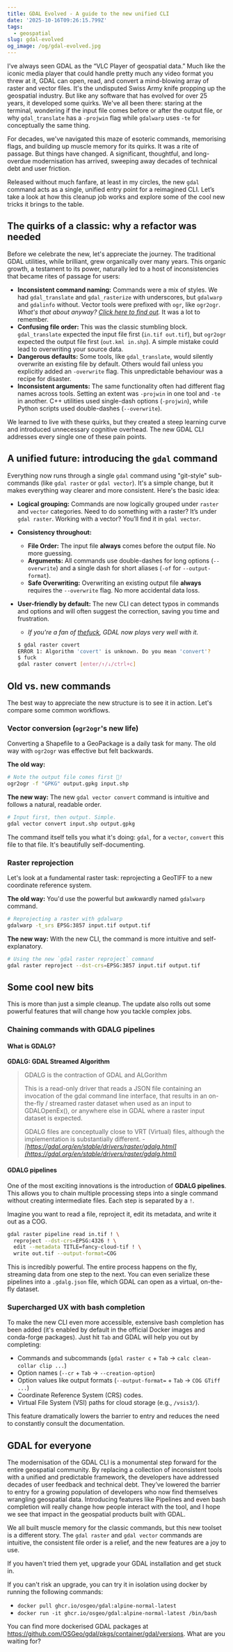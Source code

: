 ```yaml
---
title: GDAL Evolved - A guide to the new unified CLI
date: '2025-10-16T09:26:15.799Z'
tags:
  - geospatial
slug: gdal-evolved
og_image: /og/gdal-evolved.jpg
---
```

I’ve always seen GDAL as the “VLC Player of geospatial data.” Much like the iconic media player that could handle pretty much any video format you threw at it, GDAL can open, read, and convert a mind-blowing array of raster and vector files. It's the undisputed Swiss Army knife propping up the geospatial industry. But like any software that has evolved for over 25 years, it developed some quirks. We've all been there: staring at the terminal, wondering if the input file comes before or after the output file, or why `gdal_translate` has a `-projwin` flag while `gdalwarp` uses `-te` for conceptually the same thing.

For decades, we've navigated this maze of esoteric commands, memorising flags, and building up muscle memory for its quirks. It was a rite of passage. But things have changed. A significant, thoughtful, and long-overdue modernisation has arrived, sweeping away decades of technical debt and user friction.

Released without much fanfare, at least in my circles, the new `gdal` command acts as a single, unified entry point for a reimagined CLI. Let’s take a look at how this cleanup job works and explore some of the cool new tricks it brings to the table.

## The quirks of a classic: why a refactor was needed

Before we celebrate the new, let's appreciate the journey. The traditional GDAL utilities, while brilliant, grew organically over many years. This organic growth, a testament to its power, naturally led to a host of inconsistencies that became rites of passage for users:

- **Inconsistent command naming:** Commands were a mix of styles. We had `gdal_translate` and `gdal_rasterize` with underscores, but `gdalwarp` and `gdalinfo` without. Vector tools were prefixed with `ogr`, like `ogr2ogr`. _What's that about anyway? [Click here to find out](https://gdal.org/en/stable/faq.html#what-is-this-ogr-stuff)._ It was a lot to remember.
- **Confusing file order:** This was the classic stumbling block. `gdal_translate` expected the input file first (`in.tif out.tif`), but `ogr2ogr` expected the output file first (`out.kml in.shp`). A simple mistake could lead to overwriting your source data.
- **Dangerous defaults:** Some tools, like `gdal_translate`, would silently overwrite an existing file by default. Others would fail unless you explicitly added an `-overwrite` flag. This unpredictable behaviour was a recipe for disaster.
- **Inconsistent arguments:** The same functionality often had different flag names across tools. Setting an extent was `-projwin` in one tool and `-te` in another. C++ utilities used single-dash options (`-projwin`), while Python scripts used double-dashes (`--overwrite`).

We learned to live with these quirks, but they created a steep learning curve and introduced unnecessary cognitive overhead. The new GDAL CLI addresses every single one of these pain points.

## A unified future: introducing the `gdal` command

Everything now runs through a single `gdal` command using "git-style" sub-commands (like `gdal raster` or `gdal vector`). It's a simple change, but it makes everything way clearer and more consistent. Here's the basic idea:

- **Logical grouping:** Commands are now logically grouped under `raster` and `vector` categories. Need to do something with a raster? It’s under `gdal raster`. Working with a vector? You’ll find it in `gdal vector`.
- **Consistency throughout:**
  - **File Order:** The input file **always** comes before the output file. No more guessing.
  - **Arguments:** All commands use double-dashes for long options (`--overwrite`) and a single dash for short aliases (`-of` for `--output-format`).
  - **Safe Overwriting:** Overwriting an existing output file **always** requires the `--overwrite` flag. No more accidental data loss.
- **User-friendly by default:** The new CLI can detect typos in commands and options and will often suggest the correction, saving you time and frustration.

  - _If you're a fan of [thefuck](https://github.com/nvbn/thefuck), GDAL now plays very well with it._

  ```bash
  $ gdal raster covert
  ERROR 1: Algorithm 'covert' is unknown. Do you mean 'convert'?
  $ fuck
  gdal raster convert [enter/↑/↓/ctrl+c]
  ```

## Old vs. new commands

The best way to appreciate the new structure is to see it in action. Let's compare some common workflows.

### Vector conversion (`ogr2ogr`'s new life)

Converting a Shapefile to a GeoPackage is a daily task for many. The old way with `ogr2ogr` was effective but felt backwards.

**The old way:**

```bash
# Note the output file comes first 🫠!
ogr2ogr -f "GPKG" output.gpkg input.shp
```

**The new way:** The new `gdal vector convert` command is intuitive and follows a natural, readable order.

```bash
# Input first, then output. Simple.
gdal vector convert input.shp output.gpkg
```

The command itself tells you what it's doing: `gdal`, for a `vector`, `convert` this file to that file. It's beautifully self-documenting.

### Raster reprojection

Let's look at a fundamental raster task: reprojecting a GeoTIFF to a new coordinate reference system.

**The old way:** You'd use the powerful but awkwardly named `gdalwarp` command.

```bash
# Reprojecting a raster with gdalwarp
gdalwarp -t_srs EPSG:3857 input.tif output.tif
```

**The new way:** With the new CLI, the command is more intuitive and self-explanatory.

```bash
# Using the new `gdal raster reproject` command
gdal raster reproject --dst-crs=EPSG:3857 input.tif output.tif
```

## Some cool new bits

This is more than just a simple cleanup. The update also rolls out some powerful features that will change how you tackle complex jobs.

### Chaining commands with GDALG pipelines

#### What is GDALG?

**GDALG: GDAL Streamed Algorithm**

> GDALG is the contraction of GDAL and ALGorithm
>
> This is a read-only driver that reads a JSON file containing an invocation of the gdal command line interface, that results in an on-the-fly / streamed raster dataset when used as an input to GDALOpenEx(), or anywhere else in GDAL where a raster input dataset is expected.
>
> GDALG files are conceptually close to VRT (Virtual) files, although the implementation is substantially different. - _[https://gdal.org/en/stable/drivers/raster/gdalg.html](https://gdal.org/en/stable/drivers/raster/gdalg.html)_

#### GDALG pipelines

One of the most exciting innovations is the introduction of **GDALG pipelines**. This allows you to chain multiple processing steps into a single command without creating intermediate files. Each step is separated by a `!`.

Imagine you want to read a file, reproject it, edit its metadata, and write it out as a COG.

```bash
gdal raster pipeline read in.tif ! \
  reproject --dst-crs=EPSG:4326 ! \
  edit --metadata TITLE=fancy-cloud-tif ! \
  write out.tif --output-format=COG
```

This is incredibly powerful. The entire process happens on the fly, streaming data from one step to the next. You can even serialize these pipelines into a `.gdalg.json` file, which GDAL can open as a virtual, on-the-fly dataset.

### Supercharged UX with bash completion

To make the new CLI even more accessible, extensive bash completion has been added (it's enabled by default in the official Docker images and conda-forge packages). Just hit `Tab` and GDAL will help you out by completing:

- Commands and subcommands (`gdal raster c` + `Tab` → `calc clean-collar clip ...`)
- Option names (`--cr` + `Tab` → `--creation-option`)
- Option values like output formats (`--output-format=` + `Tab` → `COG GTiff ...`)
- Coordinate Reference System (CRS) codes.
- Virtual File System (VSI) paths for cloud storage (e.g., `/vsis3/`).

This feature dramatically lowers the barrier to entry and reduces the need to constantly consult the documentation.

## GDAL for everyone

The modernisation of the GDAL CLI is a monumental step forward for the entire geospatial community. By replacing a collection of inconsistent tools with a unified and predictable framework, the developers have addressed decades of user feedback and technical debt. They’ve lowered the barrier to entry for a growing population of developers who now find themselves wrangling geospatial data. Introducing features like Pipelines and even bash completion will really change how people interact with the tool, and I hope we see that impact in the geospatial products built with GDAL.

We all built muscle memory for the classic commands, but this new toolset is a different story. The `gdal raster` and `gdal vector` commands are intuitive, the consistent file order is a relief, and the new features are a joy to use.

If you haven't tried them yet, upgrade your GDAL installation and get stuck in.

If you can't risk an upgrade, you can try it in isolation using docker by running the following commands:

- `docker pull ghcr.io/osgeo/gdal:alpine-normal-latest`
- `docker run -it ghcr.io/osgeo/gdal:alpine-normal-latest /bin/bash`

You can find more dockerised GDAL packages at https://github.com/OSGeo/gdal/pkgs/container/gdal/versions. What are you waiting for?

